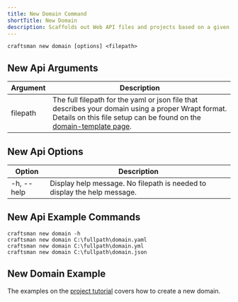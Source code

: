 ```yaml
---
title: New Domain Command
shortTitle: New Domain
description: Scaffolds out Web API files and projects based on a given template file in a json or yaml format.
---
```


```shell
craftsman new domain [options] <filepath>
```

## New Api Arguments

| Argument | Description                                                                                                                                                                                       |
| -------- | ------------------------------------------------------------------------------------------------------------------------------------------------------------------------------------------------- |
| filepath | The full filepath for the yaml or json file that describes your domain using a proper Wrapt format. Details on this file setup can be found on the [domain-template page](/docs/domain-template). |

## New Api Options

| Option     | Description                                                              |
| ---------- | ------------------------------------------------------------------------ |
| -h, --help | Display help message. No filepath is needed to display the help message. |

## New Api Example Commands

```shell
craftsman new domain -h
craftsman new domain C:\fullpath\domain.yaml
craftsman new domain C:\fullpath\domain.yml
craftsman new domain C:\fullpath\domain.json
```

## New Domain Example

The examples on the [project tutorial](/docs/tutorial) covers how to create a new domain.
